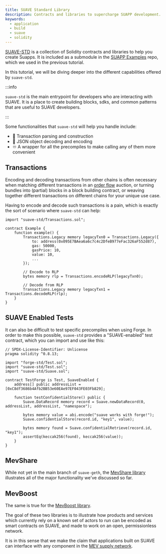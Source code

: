 ```yaml
---
title: SUAVE Standard Library
description: Contracts and libraries to supercharge SUAPP development.
keywords:
  - application
  - build
  - suave
  - solidity
---
```


[SUAVE-STD](https://github.com/flashbots/suave-std) is a collection of Solidity contracts and libraries to help you create Suapps. It is included as a submodule in the [SUAPP Examples](https://github.com/flashbots/suapp-examples/) repo, which we used in the previous tutorial.

In this tutorial, we will be diving deeper into the different capabilities offered by `suave-std`.

:::info

`suave-std` is the main entrypoint for developers who are interacting with SUAVE. It is a place to create building blocks, sdks, and common patterns that are useful to SUAVE developers.

:::

Some functionalities that `suave-std` will help you handle include:

- 💱 Transaction parsing and construction
- 🔧 JSON object decoding and encoding
- ♾️ A wrapper for all the precompiles to make calling any of them more convenient

## Transactions

Encoding and decoding transactions from other chains is often necessary when matching different transactions in an [order flow](https://writings.flashbots.net/illuminate-the-order-flow) auction, or turning bundles into (partial) blocks in a block building contract, or weaving together different transactions on different chains for your unique use case.

Having to encode and decode such transactions is a pain, which is exactly the sort of scenario where `suave-std` can help:

```solidity
import "suave-std/Transactions.sol";

contract Example {
    function example() {
        Transactions.Legacy memory legacyTxn0 = Transactions.Legacy({
            to: address(0x095E7BAea6a6c7c4c2DfeB977eFac326aF552d87),
            gas: 50000,
            gasPrice: 10,
            value: 10,
            ...
        });

        // Encode to RLP
        bytes memory rlp = Transactions.encodeRLP(legacyTxn0);

        // Decode from RLP
        Transactions.Legacy memory legacyTxn1 = Transactions.decodeRLP(rlp);
    }
}
```

## SUAVE Enabled Tests

It can also be difficult to test specific precompiles when using Forge. In order to make this possible, `suave-std` provides a "SUAVE-enabled" test contract, which you can import and use like this:

```solidity
// SPDX-License-Identifier: Unlicense
pragma solidity ^0.8.13;

import "forge-std/Test.sol";
import "suave-std/Test.sol";
import "suave-std/Suave.sol";

contract TestForge is Test, SuaveEnabled {
    address[] public addressList = [0xC8df3686b4Afb2BB53e60EAe97EF043FE03Fb829];

    function testConfidentialStore() public {
        Suave.DataRecord memory record = Suave.newDataRecord(0, addressList, addressList, "namespace");

        bytes memory value = abi.encode("suave works with forge!");
        Suave.confidentialStore(record.id, "key1", value);

        bytes memory found = Suave.confidentialRetrieve(record.id, "key1");
        assertEq(keccak256(found), keccak256(value));
    }
}
```

## MevShare

While not yet in the main branch of `suave-geth`, the [MevShare library](https://github.com/flashbots/suave-geth/blob/feature/suave-std/suave/sol/suave-std/mevshare.sol) illustrates all of the major functionality we've discussed so far.

## MevBoost

The same is true for the [MevBoost library](https://github.com/flashbots/suave-geth/blob/feature/suave-std/suave/sol/suave-std/mevboost.sol).

The goal of these two libraries is to illustrate how products and services which currently rely on a known set of actors to run can be encoded as smart contracts on SUAVE, and made to work on an open, permissionless network.

It is in this sense that we make the claim that applications built on SUAVE can interface with any component in the [MEV supply network](/concepts/mev-supplychain-interface).